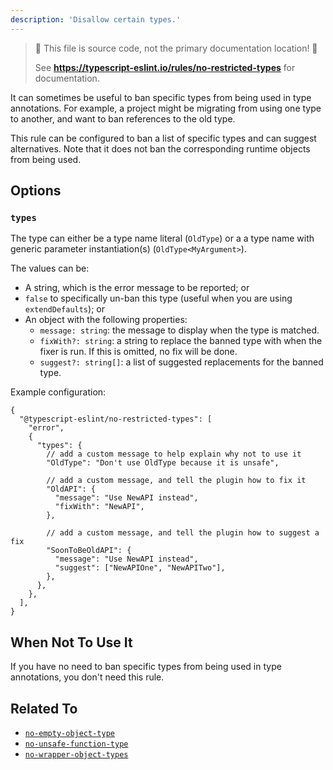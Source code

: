 ```yaml
---
description: 'Disallow certain types.'
---
```



> 🛑 This file is source code, not the primary documentation location! 🛑
>
> See **https://typescript-eslint.io/rules/no-restricted-types** for documentation.

It can sometimes be useful to ban specific types from being used in type annotations.
For example, a project might be migrating from using one type to another, and want to ban references to the old type.

This rule can be configured to ban a list of specific types and can suggest alternatives.
Note that it does not ban the corresponding runtime objects from being used.

## Options

### `types`

The type can either be a type name literal (`OldType`) or a a type name with generic parameter instantiation(s) (`OldType<MyArgument>`).

The values can be:

- A string, which is the error message to be reported; or
- `false` to specifically un-ban this type (useful when you are using `extendDefaults`); or
- An object with the following properties:
  - `message: string`: the message to display when the type is matched.
  - `fixWith?: string`: a string to replace the banned type with when the fixer is run. If this is omitted, no fix will be done.
  - `suggest?: string[]`: a list of suggested replacements for the banned type.

Example configuration:

```jsonc
{
  "@typescript-eslint/no-restricted-types": [
    "error",
    {
      "types": {
        // add a custom message to help explain why not to use it
        "OldType": "Don't use OldType because it is unsafe",

        // add a custom message, and tell the plugin how to fix it
        "OldAPI": {
          "message": "Use NewAPI instead",
          "fixWith": "NewAPI",
        },

        // add a custom message, and tell the plugin how to suggest a fix
        "SoonToBeOldAPI": {
          "message": "Use NewAPI instead",
          "suggest": ["NewAPIOne", "NewAPITwo"],
        },
      },
    },
  ],
}
```

## When Not To Use It

If you have no need to ban specific types from being used in type annotations, you don't need this rule.

## Related To

- [`no-empty-object-type`](./no-empty-object-type.mdx)
- [`no-unsafe-function-type`](./no-unsafe-function-type.mdx)
- [`no-wrapper-object-types`](./no-wrapper-object-types.mdx)
